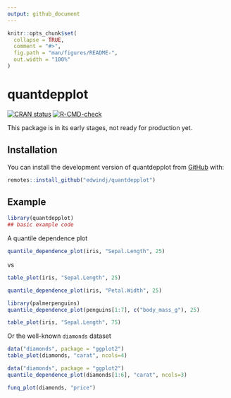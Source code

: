 ```yaml
---
output: github_document
---
```


<!-- README.md is generated from README.Rmd. Please edit that file -->

```r
knitr::opts_chunk$set(
  collapse = TRUE,
  comment = "#>",
  fig.path = "man/figures/README-",
  out.width = "100%"
)
```

# quantdepplot

<!-- badges: start -->

[![CRAN status](https://www.r-pkg.org/badges/version/quantdepplot)](https://CRAN.R-project.org/package=quantdepplot) [![R-CMD-check](https://github.com/edwindj/quantdepplot/actions/workflows/R-CMD-check.yaml/badge.svg)](https://github.com/edwindj/quantdepplot/actions/workflows/R-CMD-check.yaml)

<!-- badges: end -->

This package is in its early stages, not ready for production yet.

## Installation

You can install the development version of quantdepplot from [GitHub](https://github.com/) with:

``` r
remotes::install_github("edwindj/quantdepplot")
```

## Example

```r
library(quantdepplot)
## basic example code
```

A quantile dependence plot

```r
quantile_dependence_plot(iris, "Sepal.Length", 25)
```

vs

```r
table_plot(iris, "Sepal.Length", 25)
```

```r
quantile_dependence_plot(iris, "Petal.Width", 25)
```

```r
library(palmerpenguins)
quantile_dependence_plot(penguins[1:7], c("body_mass_g"), 25)
```

```r
table_plot(iris, "Sepal.Length", 75)
```

Or the well-known `diamonds` dataset

```r
data("diamonds", package = "ggplot2")
table_plot(diamonds, "carat", ncols=4)
```

```r
data("diamonds", package = "ggplot2")
quantile_dependence_plot(diamonds[1:6], "carat", ncols=3)
```

```r
funq_plot(diamonds, "price")
```




